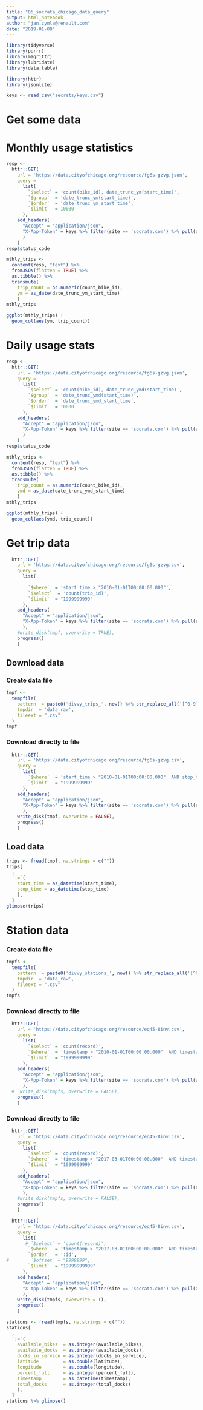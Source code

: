 ```yaml
---
title: "05_socrata_chicago_data_query"
output: html_notebook
author: "jan.zymla@renault.com"
date: "2019-01-08"
---
```


```r
library(tidyverse)
library(purrr)
library(magrittr)
library(lubridate)
library(data.table)
```

```r
library(httr)
library(jsonlite)
```

```r
keys <- read_csv("secrets/keys.csv")
```


# Get some data
# Monthly usage statistics
```r
resp <- 
  httr::GET(
    url = 'https://data.cityofchicago.org/resource/fg6s-gzvg.json',
    query = 
      list(
        `$select` = 'count(bike_id), date_trunc_ym(start_time)',
        `$group`  = 'date_trunc_ym(start_time)',
        `$order`  = 'date_trunc_ym_start_time',
        `$limit`  = 10000
      ),
    add_headers(
      "Accept" = "application/json",
      "X-App-Token" = keys %>% filter(site == 'socrata.com') %>% pull(app_key)
      )
    )
resp$status_code
```

```r
mthly_trips <- 
  content(resp, "text") %>% 
  fromJSON(flatten = TRUE) %>% 
  as.tibble() %>% 
  transmute(
    trip_count = as.numeric(count_bike_id),
    ym = as_date(date_trunc_ym_start_time)
    )
mthly_trips
```



```r
ggplot(mthly_trips) +
  geom_col(aes(ym, trip_count))
```
# Daily usage stats
```r
resp <- 
  httr::GET(
    url = 'https://data.cityofchicago.org/resource/fg6s-gzvg.json',
    query = 
      list(
        `$select` = 'count(bike_id), date_trunc_ymd(start_time)',
        `$group`  = 'date_trunc_ymd(start_time)',
        `$order`  = 'date_trunc_ymd_start_time',
        `$limit`  = 10000
      ),
    add_headers(
      "Accept" = "application/json",
      "X-App-Token" = keys %>% filter(site == 'socrata.com') %>% pull(app_key)
      )
    )
resp$status_code
```

```r
mthly_trips <- 
  content(resp, "text") %>% 
  fromJSON(flatten = TRUE) %>% 
  as.tibble() %>% 
  transmute(
    trip_count = as.numeric(count_bike_id),
    ymd = as_date(date_trunc_ymd_start_time)
    )
mthly_trips
```



```r
ggplot(mthly_trips) +
  geom_col(aes(ymd, trip_count))
```
# Get trip data

```r
  httr::GET(
    url = 'https://data.cityofchicago.org/resource/fg6s-gzvg.csv',
    query = 
      list(
        
        `$where`  = 'start_time > "2010-01-01T00:00:00.000"',
        `$select`  = 'count(trip_id)',
        `$limit`  = "1999999999"
      ),
    add_headers(
      "Accept" = "application/json",
      "X-App-Token" = keys %>% filter(site == 'socrata.com') %>% pull(app_key)
      ),
    #write_disk(tmpf, overwrite = TRUE),
    progress()
    )
```
## Download data
### Create data file
```r
tmpf <-
  tempfile(
    pattern  = paste0('divvy_trips_', now() %>% str_replace_all('[^0-9]+', '_'), '_'),
    tmpdir  = 'data_raw',
    fileext = ".csv"
  )
tmpf
```
### Download directly to file
```r
  httr::GET(
    url = 'https://data.cityofchicago.org/resource/fg6s-gzvg.csv',
    query = 
      list(
        `$where`  = 'start_time > "2010-01-01T00:00:00.000"  AND stop_time <= "2020-01-01T00:00:00.000"',
        `$limit`  = "1999999999"
      ),
    add_headers(
      "Accept" = "application/json",
      "X-App-Token" = keys %>% filter(site == 'socrata.com') %>% pull(app_key)
      ),
    write_disk(tmpf, overwrite = FALSE),
    progress()
    )
```

## Load data
```r
trips <- fread(tmpf, na.strings = c(""))
trips[
  , 
  `:=`(
    start_time = as_datetime(start_time),
    stop_time = as_datetime(stop_time)
    ), 
  ]
glimpse(trips)
```

# Station data
### Create data file
```r
tmpfs <-
  tempfile(
    pattern  = paste0('divvy_stations_', now() %>% str_replace_all('[^0-9]+', '_'), '_'),
    tmpdir  = 'data_raw',
    fileext = ".csv"
  )
tmpfs
```
### Download directly to file
```r
  httr::GET(
    url = 'https://data.cityofchicago.org/resource/eq45-8inv.csv',
    query = 
      list(
        `$select` = 'count(record)',
        `$where`  = 'timestamp > "2010-01-01T00:00:00.000"  AND timestamp <= "2020-01-01T00:00:00.000"',
        `$limit`  = "1999999999"
      ),
    add_headers(
      "Accept" = "application/json",
      "X-App-Token" = keys %>% filter(site == 'socrata.com') %>% pull(app_key)
      ),
  #  write_disk(tmpfs, overwrite = FALSE),
    progress()
    )
```

### Download directly to file
```r
  httr::GET(
    url = 'https://data.cityofchicago.org/resource/eq45-8inv.csv',
    query = 
      list(
        `$select` = 'count(record)',
        `$where`  = 'timestamp > "2017-03-01T00:00:00.000"  AND timestamp <= "2017-08-01T00:00:00.000"',
        `$limit`  = "1999999999"
      ),
    add_headers(
      "Accept" = "application/json",
      "X-App-Token" = keys %>% filter(site == 'socrata.com') %>% pull(app_key)
      ),
    #write_disk(tmpfs, overwrite = FALSE),
    progress()
    )
```
```r
  httr::GET(
    url = 'https://data.cityofchicago.org/resource/eq45-8inv.csv',
    query = 
      list(
       # `$select` = 'count(record)',
        `$where`  = 'timestamp > "2017-03-01T00:00:00.000"  AND timestamp <= "2017-08-01T00:00:00.000"', #'timestamp > "2010-01-01T00:00:00.000"  AND timestamp <= "2020-01-01T00:00:00.000"',
        `$order`  = ':id',
#        `$offset` = "9999999",
        `$limit`  = "19999999999"
      ),
    add_headers(
      "Accept" = "application/json",
      "X-App-Token" = keys %>% filter(site == 'socrata.com') %>% pull(app_key)
      ),
    write_disk(tmpfs, overwrite = T),
    progress()
    )
```


```r
stations <- fread(tmpfs, na.strings = c(""))
stations[
  , 
  `:=`(
    available_bikes  = as.integer(available_bikes),
    available_docks  = as.integer(available_docks),
    docks_in_service = as.integer(docks_in_service),
    latitude         = as.double(latitude),
    longitude        = as.double(longitude),
    percent_full     = as.integer(percent_full),
    timestamp        = as_datetime(timestamp),
    total_docks      = as.integer(total_docks)
    ), 
  ]
stations %>% glimpse()
```